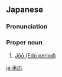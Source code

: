 ==Japanese==
{{wikipedia|lang=ja}}
{{ja-kanjitab|じょう|おう|yomi=o}}

===Pronunciation===
{{ja-pron|yomi=goon|じょうおう}}

===Proper noun===
{{ja-pos|proper|じょうおう}}

# [[w:Jōō (Edo period)|Jōō (Edo period)]]

[[ja:承応]]